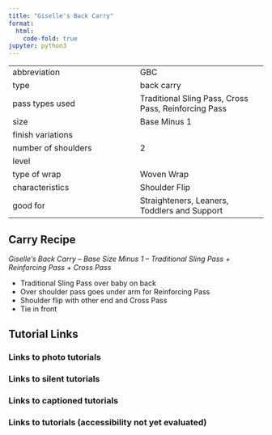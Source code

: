 ```yaml
---
title: "Giselle's Back Carry"
format:
  html:
    code-fold: true
jupyter: python3
---
```


| | 
|---|---
|abbreviation	|GBC
|type	|back carry
|pass types used	|Traditional Sling Pass, Cross Pass, Reinforcing Pass
|size	|Base Minus 1
|finish variations|	
|number of shoulders	|2
|level	|
|type of wrap	|Woven Wrap
|characteristics	|Shoulder Flip
|good for	|Straighteners, Leaners, Toddlers and Support

## Carry Recipe
_Giselle’s Back Carry – Base Size Minus 1 – Traditional Sling Pass + Reinforcing Pass + Cross Pass_

- Traditional Sling Pass over baby on back
- Over shoulder pass goes under arm for Reinforcing Pass
- Shoulder flip with other end and Cross Pass
- Tie in front

## Tutorial Links
### Links to photo tutorials
### Links to silent tutorials
### Links to captioned tutorials
### Links to tutorials (accessibility not yet evaluated)
